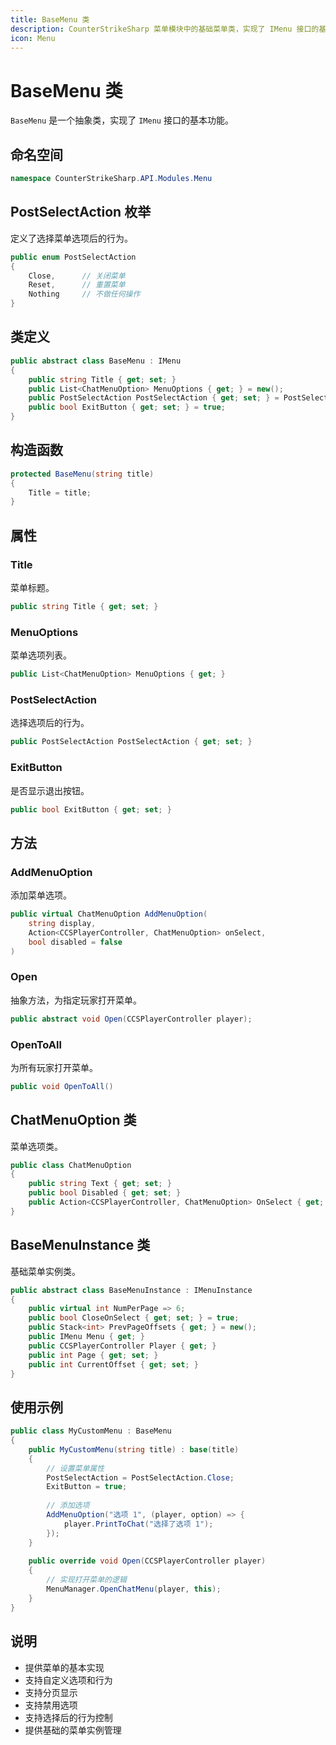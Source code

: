 ```yaml
---
title: BaseMenu 类
description: CounterStrikeSharp 菜单模块中的基础菜单类，实现了 IMenu 接口的基本功能
icon: Menu
---
```


# BaseMenu 类

`BaseMenu` 是一个抽象类，实现了 `IMenu` 接口的基本功能。

## 命名空间

```csharp
namespace CounterStrikeSharp.API.Modules.Menu
```

## PostSelectAction 枚举

定义了选择菜单选项后的行为。

```csharp
public enum PostSelectAction
{
    Close,      // 关闭菜单
    Reset,      // 重置菜单
    Nothing     // 不做任何操作
}
```

## 类定义

```csharp
public abstract class BaseMenu : IMenu
{
    public string Title { get; set; }
    public List<ChatMenuOption> MenuOptions { get; } = new();
    public PostSelectAction PostSelectAction { get; set; } = PostSelectAction.Reset;
    public bool ExitButton { get; set; } = true;
}
```

## 构造函数

```csharp
protected BaseMenu(string title)
{
    Title = title;
}
```

## 属性

### Title

菜单标题。

```csharp
public string Title { get; set; }
```

### MenuOptions

菜单选项列表。

```csharp
public List<ChatMenuOption> MenuOptions { get; }
```

### PostSelectAction

选择选项后的行为。

```csharp
public PostSelectAction PostSelectAction { get; set; }
```

### ExitButton

是否显示退出按钮。

```csharp
public bool ExitButton { get; set; }
```

## 方法

### AddMenuOption

添加菜单选项。

```csharp
public virtual ChatMenuOption AddMenuOption(
    string display,
    Action<CCSPlayerController, ChatMenuOption> onSelect,
    bool disabled = false
)
```

### Open

抽象方法，为指定玩家打开菜单。

```csharp
public abstract void Open(CCSPlayerController player);
```

### OpenToAll

为所有玩家打开菜单。

```csharp
public void OpenToAll()
```

## ChatMenuOption 类

菜单选项类。

```csharp
public class ChatMenuOption
{
    public string Text { get; set; }
    public bool Disabled { get; set; }
    public Action<CCSPlayerController, ChatMenuOption> OnSelect { get; set; }
}
```

## BaseMenuInstance 类

基础菜单实例类。

```csharp
public abstract class BaseMenuInstance : IMenuInstance
{
    public virtual int NumPerPage => 6;
    public bool CloseOnSelect { get; set; } = true;
    public Stack<int> PrevPageOffsets { get; } = new();
    public IMenu Menu { get; }
    public CCSPlayerController Player { get; }
    public int Page { get; set; }
    public int CurrentOffset { get; set; }
}
```

## 使用示例

```csharp
public class MyCustomMenu : BaseMenu
{
    public MyCustomMenu(string title) : base(title)
    {
        // 设置菜单属性
        PostSelectAction = PostSelectAction.Close;
        ExitButton = true;
        
        // 添加选项
        AddMenuOption("选项 1", (player, option) => {
            player.PrintToChat("选择了选项 1");
        });
    }
    
    public override void Open(CCSPlayerController player)
    {
        // 实现打开菜单的逻辑
        MenuManager.OpenChatMenu(player, this);
    }
}
```

## 说明

- 提供菜单的基本实现
- 支持自定义选项和行为
- 支持分页显示
- 支持禁用选项
- 支持选择后的行为控制
- 提供基础的菜单实例管理 